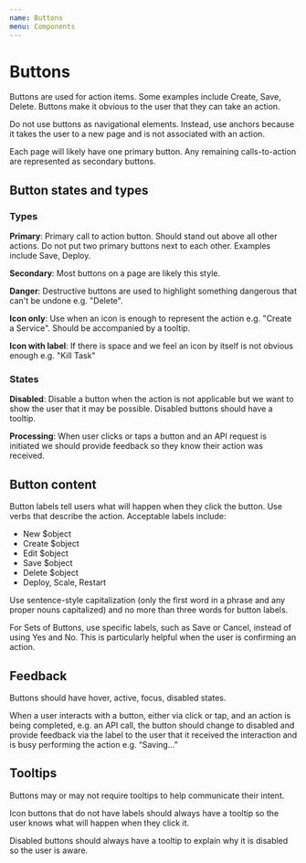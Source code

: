 ```yaml
---
name: Buttons
menu: Components
---
```


# Buttons

Buttons are used for action items. Some examples include Create, Save, Delete. Buttons make it obvious to the user that they can take an action.

Do not use buttons as navigational elements. Instead, use anchors because it takes the user to a new page and is not associated with an action.

Each page will likely have one primary button. Any remaining calls-to-action are represented as secondary buttons.

## Button states and types

### Types

**Primary**: Primary call to action button. Should stand out above all other actions. Do not put two primary buttons next to each other. Examples include Save, Deploy.

**Secondary**: Most buttons on a page are likely this style.

**Danger**: Destructive buttons are used to highlight something dangerous that can't be undone e.g. "Delete".

**Icon only**: Use when an icon is enough to represent the action e.g. "Create a Service". Should be accompanied by a tooltip.

**Icon with label**: If there is space and we feel an icon by itself is not obvious enough e.g. "Kill Task"

### States

**Disabled**: Disable a button when the action is not applicable but we want to show the user that it may be possible. Disabled buttons should have a tooltip.

**Processing**: When user clicks or taps a button and an API request is initiated we should provide feedback so they know their action was received.

## Button content

Button labels tell users what will happen when they click the button. Use verbs that describe the action. Acceptable labels include:

- New \$object
- Create \$object
- Edit \$object
- Save \$object
- Delete \$object
- Deploy, Scale, Restart

Use sentence-style capitalization (only the first word in a phrase and any proper nouns capitalized) and no more than three words for button labels.

For Sets of Buttons, use specific labels, such as Save or Cancel, instead of using Yes and No. This is particularly helpful when the user is confirming an action.

## Feedback

Buttons should have hover, active, focus, disabled states.

When a user interacts with a button, either via click or tap, and an action is being completed, e.g. an API call, the button should change to disabled and provide feedback via the label to the user that it received the interaction and is busy performing the action e.g. “Saving…”

## Tooltips

Buttons may or may not require tooltips to help communicate their intent.

Icon buttons that do not have labels should always have a tooltip so the user knows what will happen when they click it.

Disabled buttons should always have a tooltip to explain why it is disabled so the user is aware.
